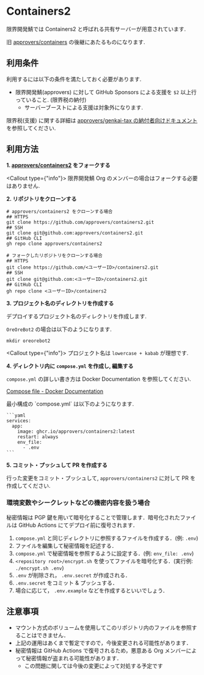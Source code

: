 
# Containers2

限界開発鯖では Containers2 と呼ばれる共有サーバーが用意されています.

旧 [approvers/containers](https://github.com/approvers/containers) の後継にあたるものになります.

## 利用条件

利用するには以下の条件を満たしておく必要があります.

- 限界開発鯖(approvers) に対して GitHub Sponsors による支援を `$2` 以上行っていること. (限界税の納付)
    - サーバーブーストによる支援は対象外になります.

限界税(支援) に関する詳細は [approvers/genkai-tax の納付者向けドキュメント](https://tax.approvers.dev/) を参照してください.

## 利用方法

**1. [approvers/containers2](https://github.com/approvers/containers) をフォークする**

<Callout type={"info"}>
    限界開発鯖 Org のメンバーの場合はフォークする必要はありません.
</Callout>

**2. リポジトリをクローンする**

```shell
# approvers/containers2 をクローンする場合
## HTTPS
git clone https://github.com/approvers/containers2.git
## SSH
git clone git@github.com:approvers/containers2.git
## GitHub CLI
gh repo clone approvers/containers2

# フォークしたリポジトリをクローンする場合
## HTTPS
git clone https://github.com/<ユーザーID>/containers2.git
## SSH
git clone git@github.com:<ユーザーID>/containers2.git
## GitHub CLI
gh repo clone <ユーザーID>/containers2
```

**3. プロジェクト名のディレクトリを作成する**

デプロイするプロジェクト名のディレクトリを作成します.

`OreOreBot2` の場合は以下のようになります.

```shell
mkdir oreorebot2
```

<Callout type={"info"}>
    プロジェクト名は `lowercase + kabab` が理想です.
</Callout>

**4. ディレクトリ内に `compose.yml` を作成し, 編集する**

`compose.yml` の詳しい書き方は Docker Documentation を参照してください.

[Compose file - Docker Documentation](https://docs.docker.com/compose/compose-file/03-compose-file/)

<Callout type="info">
    最小構成の `compose.yml` は以下のようになります.

    ```yaml
    services:
      app:
        image: ghcr.io/approvers/containers2:latest
        restart: always
        env_file:
          - .env
    ```
</Callout>

**5. コミット・プッシュして PR を作成する**

行った変更をコミット・プッシュして, `approvers/containers2` に対して PR を作成してください.

### 環境変数やシークレットなどの機密内容を扱う場合

秘密情報は PGP 鍵を用いて暗号化することで管理します．暗号化されたファイルは GitHub Actions にてデプロイ前に復号されます．

1. `compose.yml` と同じディレクトリに参照するファイルを作成する．(例: `.env`)
2. ファイルを編集して秘密情報を記述する．
3. `compose.yml` で秘密情報を参照するように設定する．(例: `env_file: .env`)
4. `<repository root>/encrypt.sh` を使ってファイルを暗号化する．(実行例: `./encrypt.sh .env`)
5. `.env` が削除され， `.env.secret` が作成される．
6. `.env.secret` をコミット & プッシュする．
7. 場合に応じて， `.env.example` などを作成するといいでしょう．

## 注意事項

- マウント方式のボリュームを使用してこのリポジトリ内のファイルを参照することはできません．
- 上記の運用はあくまで暫定ですので，今後変更される可能性があります．
- 秘密情報は GitHub Actions で復号されるため，悪意ある Org メンバーによって秘密情報が盗まれる可能性があります．
    - この問題に関しては今後の変更によって対処する予定です
